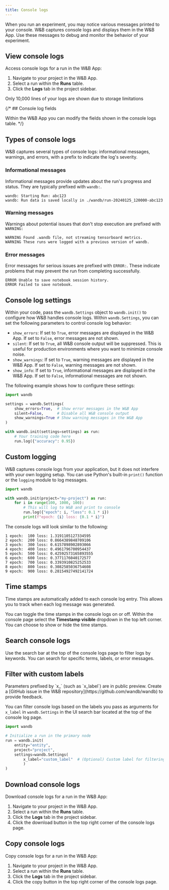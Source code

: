 ```yaml
---
title: Console logs
---
```



When you run an experiment, you may notice various messages printed to your console. W&B captures console logs and displays them in the W&B App. Use these messages to debug and monitor the behavior of your experiment.

## View console logs

Access console logs for a run in the W&B App:

1. Navigate to your project in the W&B App.
2. Select a run within the **Runs** table.
3. Click the **Logs** tab in the project sidebar.

<Note>
Only 10,000 lines of your logs are shown due to storage limitations
</Note>

{/* ## Console log fields

Within the W&B App you can modify the fields shown in the console logs table. */}

## Types of console logs

W&B captures several types of console logs: informational messages, warnings, and errors, with a prefix to indicate the log's severity.

### Informational messages
Informational messages provide updates about the run's progress and status. They are typically prefixed with `wandb:`.

```text
wandb: Starting Run: abc123
wandb: Run data is saved locally in ./wandb/run-20240125_120000-abc123
```

### Warning messages
Warnings about potential issues that don't stop execution are prefixed with `WARNING:`

```text
WARNING Found .wandb file, not streaming tensorboard metrics.
WARNING These runs were logged with a previous version of wandb.
```

### Error messages 
Error messages for serious issues are prefixed with `ERROR:`. These indicate problems that may prevent the run from completing successfully.

```text
ERROR Unable to save notebook session history.
ERROR Failed to save notebook.
```

## Console log settings

Within your code, pass the `wandb.Settings` object to `wandb.init()` to configure how W&B handles console logs. Within `wandb.Settings`, you can set the following parameters to control console log behavior:

- `show_errors`: If set to `True`, error messages are displayed in the W&B App. If set to `False`, error messages are not shown.
- `silent`: If set to `True`, all W&B console output will be suppressed. This is useful for production environments where you want to minimize console noise.
- `show_warnings`: If set to `True`, warning messages are displayed in the W&B App. If set to `False`, warning messages are not shown.
- `show_info`: If set to `True`, informational messages are displayed in the W&B App. If set to `False`, informational messages are not shown.

The following example shows how to configure these settings:

```python
import wandb

settings = wandb.Settings(
    show_errors=True,  # Show error messages in the W&B App
    silent=False,      # Disable all W&B console output
    show_warnings=True # Show warning messages in the W&B App
)

with wandb.init(settings=settings) as run:
    # Your training code here
    run.log({"accuracy": 0.95})
```

## Custom logging

W&B captures console logs from your application, but it does not interfere with your own logging setup. You can use Python's built-in `print()` function or the `logging` module to log messages.

```python
import wandb

with wandb.init(project="my-project") as run:
    for i in range(100, 1000, 100):
        # This will log to W&B and print to console
        run.log({"epoch": i, "loss": 0.1 * i})
        print(f"epoch: {i} loss: {0.1 * i}")
```

The console logs will look similar to the following:

```text
1 epoch:  100 loss: 1.3191105127334595
2 epoch:  200 loss: 0.8664389848709106
3 epoch:  300 loss: 0.6157898902893066
4 epoch:  400 loss: 0.4961796700954437
5 epoch:  500 loss: 0.42592573165893555
6 epoch:  600 loss: 0.3771176040172577
7 epoch:  700 loss: 0.3393910825252533
8 epoch:  800 loss: 0.3082585036754608
9 epoch:  900 loss: 0.28154927492141724
```

## Time stamps

Time stamps are automatically added to each console log entry. This allows you to track when each log message was generated.

You can toggle the time stamps in the console logs on or off. Within the console page select the **Timestamp visible** dropdown in the top left corner. You can choose to show or hide the time stamps.

## Search console logs

Use the search bar at the top of the console logs page to filter logs by keywords. You can search for specific terms, labels, or error messages.

## Filter with custom labels

<Warning>
Parameters prefixed by `x_` (such as `x_label`) are in public preview. Create a [GitHub issue in the W&B repository](https://github.com/wandb/wandb) to provide feedback.
</Warning>

You can filter console logs based on the labels you pass as arguments for `x_label` in `wandb.Settings` in the UI search bar located at the top of the console log page. 

```python
import wandb

# Initialize a run in the primary node
run = wandb.init(
    entity="entity",
    project="project",
	settings=wandb.Settings(
        x_label="custom_label"  # (Optional) Custom label for filtering logs
        )
)
```

## Download console logs

Download console logs for a run in the W&B App:

1. Navigate to your project in the W&B App.
2. Select a run within the **Runs** table.
3. Click the **Logs** tab in the project sidebar.
4. Click the download button in the top right corner of the console logs page.


## Copy console logs

Copy console logs for a run in the W&B App:

1. Navigate to your project in the W&B App.
2. Select a run within the **Runs** table.
3. Click the **Logs** tab in the project sidebar.
4. Click the copy button in the top right corner of the console logs page.